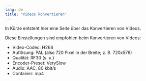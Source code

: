 ```yaml
---
lang: de
title: "Videos konvertieren"
---
```


::: {.callout-note}
In Kürze entsteht hier eine Seite über das Konvertieren von Videos.
:::

Diese Einstellungen sind empfohlen beim Konvertieren von Videos:

* Video-Codec: H264
* Auflösung: PAL (also 720 Pixel in der Breite; z. B. 720x576)
* Qualität: RF30 (s. u.)
* Encoder-Preset: VerySlow
* Audio: AAC, 80 kbit/s
* Container: mp4 